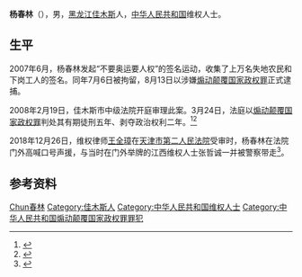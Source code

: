 {{Otheruses|other=名为杨春林的其他人物|杨春林}}

'''杨春林'''（{{bd|1954年|catIdx=Y楊}}），男，[[黑龙江省|黑龙江]][[佳木斯市|佳木斯]]人，[[中华人民共和国|中华人民共和国]]维权人士。

== 生平 ==
2007年6月，杨春林发起“不要奥运要人权”的签名运动，收集了上万名失地农民和下岗工人的签名。同年7月6日被拘留，8月13日以涉嫌[[煽动颠覆国家政权罪|煽动颠覆国家政权罪]]正式逮捕。

2008年2月19日，佳木斯市中级法院开庭审理此案。3月24日，法庭以[[煽动颠覆国家政权罪|煽动颠覆国家政权罪]]判处其有期徒刑五年、剥夺政治权利二年。<ref>{{Cite web |url=http://www.rfi.fr/actucn/articles/099/article_6606.asp |title=呼吁“要人权不要奥运”的杨春林今天被判五年徒刑 |access-date=2008-03-25 |archive-date=2017-08-05 |archive-url=https://web.archive.org/web/20170805063842/http://www1.rfi.fr/actucn/articles/099/article_6606.asp |dead-url=no }}</ref><ref>{{Cite web |url=http://news.bbc.co.uk/chinese/simp/hi/newsid_7310000/newsid_7311100/7311194.stm |title=不要奥运要人权：杨春林被判五年 |access-date=2008-03-25 |archive-date=2019-06-29 |archive-url=https://web.archive.org/web/20190629030951/http://news.bbc.co.uk/chinese/simp/hi/newsid_7310000/newsid_7311100/7311194.stm |dead-url=no }}</ref>

2018年12月26日，维权律师[[王全璋|王全璋]]在[[天津市第二人民法院|天津市第二人民法院]]受审时，杨春林在法院门外高喊口号声援，与当时在门外举牌的江西维权人士张哲诚一并被警察带走<ref>{{cite web |title=抗議開審王全璋 楊春林、張哲誠被捕 |url=https://tw.news.yahoo.com/%E6%8A%97%E8%AD%B0%E9%96%8B%E5%AF%A9%E7%8E%8B%E5%85%A8%E7%92%8B-%E6%A5%8A%E6%98%A5%E6%9E%97-%E5%BC%B5%E5%93%B2%E8%AA%A0%E8%A2%AB%E6%8D%95-074304022.html |website=Yahoo! 奇摩 |accessdate=2018-12-26 |date=2018-12-26 |archive-date=2019-04-10 |archive-url=https://web.archive.org/web/20190410004620/https://tw.news.yahoo.com/%E6%8A%97%E8%AD%B0%E9%96%8B%E5%AF%A9%E7%8E%8B%E5%85%A8%E7%92%8B-%E6%A5%8A%E6%98%A5%E6%9E%97-%E5%BC%B5%E5%93%B2%E8%AA%A0%E8%A2%AB%E6%8D%95-074304022.html |dead-url=no }}</ref>。

== 参考资料 ==
{{Reflist|2}}

{{Authority control}}
{{DEFAULTSORT:Yang杨}}
[[Category:楊姓|Chun春林]]
[[Category:佳木斯人|Category:佳木斯人]]
[[Category:中华人民共和国维权人士|Category:中华人民共和国维权人士]]
[[Category:中华人民共和国煽动颠覆国家政权罪罪犯|Category:中华人民共和国煽动颠覆国家政权罪罪犯]]